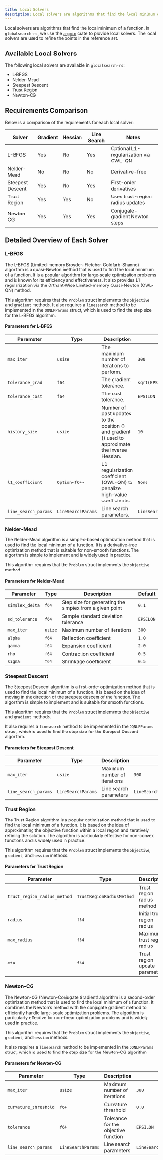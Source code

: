 ```yaml
---
title: Local Solvers
description: Local solvers are algorithms that find the local minimum of a function.
---
```



Local solvers are algorithms that find the local minimum of a function. In `globalsearch-rs`, we use
the [`argmin`](https://github.com/argmin-rs/argmin) crate to provide local solvers. The local
solvers are used to refine the points in the reference set.

## Available Local Solvers

The following local solvers are available in `globalsearch-rs`:

- L-BFGS
- Nelder-Mead
- Steepest Descent
- Trust Region
- Newton-CG

## Requirements Comparison

Below is a comparison of the requirements for each local solver:

| Solver           | Gradient | Hessian | Line Search | Notes                                 |
| ---------------- | -------- | ------- | ----------- | ------------------------------------- |
| L-BFGS           | Yes      | No      | Yes         | Optional L1-regularization via OWL-QN |
| Nelder-Mead      | No       | No      | No          | Derivative-free                       |
| Steepest Descent | Yes      | No      | Yes         | First-order derivatives               |
| Trust Region     | Yes      | Yes     | No          | Uses trust-region radius updates      |
| Newton-CG        | Yes      | Yes     | Yes         | Conjugate-gradient Newton steps       |

## Detailed Overview of Each Solver

### L-BFGS

The L-BFGS (Limited-memory Broyden-Fletcher-Goldfarb-Shanno) algorithm is a quasi-Newton method that
is used to find the local minimum of a function. It is a popular algorithm for large-scale
optimization problems and is known for its efficiency and effectiveness. It also provides L1
regularization via the Orthant-Wise Limited-memory Quasi-Newton (OWL-QN) method.

This algorithm requires that the `Problem` struct implements the `objective` and `gradient` methods.
It also requires a `linesearch` method to be implemented in the `OQNLPParams` struct, which is used
to find the step size for the L-BFGS algorithm.

#### Parameters for L-BFGS

| Parameter            | Type               | Description                                                                                                                                                       | Default                       |
| -------------------- | ------------------ | ----------------------------------------------------------------------------------------------------------------------------------------------------------------- | ----------------------------- |
| `max_iter`           | `usize`            | The maximum number of iterations to perform.                                                                                                                      | `300`                         |
| `tolerance_grad`     | `f64`              | The gradient tolerance.                                                                                                                                           | `sqrt(EPSILON)`               |
| `tolerance_cost`     | `f64`              | The cost tolerance.                                                                                                                                               | `EPSILON`                     |
| `history_size`       | `usize`            | Number of past updates to the position (<Latex formula="x" inline />) and gradient (<Latex formula="\nabla f" inline />) used to approximate the inverse Hessian. | `10`                          |
| `l1_coefficient`     | `Option<f64>`      | L1 regularization coefficient (OWL-QN) to penalize high-value coefficients.                                                                                       | `None`                        |
| `line_search_params` | `LineSearchParams` | Line search parameters.                                                                                                                                           | `LineSearchParams::default()` |

### Nelder-Mead

The Nelder-Mead algorithm is a simplex-based optimization method that is used to find the local
minimum of a function. It is a derivative-free optimization method that is suitable for non-smooth
functions. The algorithm is simple to implement and is widely used in practice.

This algorithm requires that the `Problem` struct implements the `objective` method.

#### Parameters for Nelder-Mead

| Parameter       | Type    | Description                                             | Default   |
| --------------- | ------- | ------------------------------------------------------- | --------- |
| `simplex_delta` | `f64`   | Step size for generating the simplex from a given point | `0.1`     |
| `sd_tolerance`  | `f64`   | Sample standard deviation tolerance                     | `EPSILON` |
| `max_iter`      | `usize` | Maximum number of iterations                            | `300`     |
| `alpha`         | `f64`   | Reflection coefficient                                  | `1.0`     |
| `gamma`         | `f64`   | Expansion coefficient                                   | `2.0`     |
| `rho`           | `f64`   | Contraction coefficient                                 | `0.5`     |
| `sigma`         | `f64`   | Shrinkage coefficient                                   | `0.5`     |

### Steepest Descent

The Steepest Descent algorithm is a first-order optimization method that is used to find the local
minimum of a function. It is based on the idea of moving in the direction of the steepest descent of
the function. The algorithm is simple to implement and is suitable for smooth functions.

This algorithm requires that the `Problem` struct implements the `objective` and `gradient` methods.

It also requires a `linesearch` method to be implemented in the `OQNLPParams` struct, which is used
to find the step size for the Steepest Descent algorithm.

#### Parameters for Steepest Descent

| Parameter            | Type               | Description                  | Default                       |
| -------------------- | ------------------ | ---------------------------- | ----------------------------- |
| `max_iter`           | `usize`            | Maximum number of iterations | `300`                         |
| `line_search_params` | `LineSearchParams` | Line search parameters       | `LineSearchParams::default()` |

### Trust Region

The Trust Region algorithm is a popular optimization method that is used to find the local minimum
of a function. It is based on the idea of approximating the objective function within a local region
and iteratively refining the solution. The algorithm is particularly effective for non-convex
functions and is widely used in practice.

This algorithm requires that the `Problem` struct implements the `objective`, `gradient`, and
`hessian` methods.

#### Parameters for Trust Region

| Parameter                    | Type                      | Description                   | Default  |
| ---------------------------- | ------------------------- | ----------------------------- | -------- |
| `trust_region_radius_method` | `TrustRegionRadiusMethod` | Trust region radius method    | `Cauchy` |
| `radius`                     | `f64`                     | Initial trust region radius   | `1.0`    |
| `max_radius`                 | `f64`                     | Maximum trust region radius   | `100.0`  |
| `eta`                        | `f64`                     | Trust region update parameter | `0.125`  |

### Newton-CG

The Newton-CG (Newton-Conjugate Gradient) algorithm is a second-order optimization method that is
used to find the local minimum of a function. It combines the Newton's method with the conjugate
gradient method to efficiently handle large-scale optimization problems. The algorithm is
particularly effective for non-linear optimization problems and is widely used in practice.

This algorithm requires that the `Problem` struct implements the `objective`, `gradient`, and
`hessian` methods.

It also requires a `linesearch` method to be implemented in the `OQNLPParams` struct, which is used
to find the step size for the Newton-CG algorithm.

#### Parameters for Newton-CG

| Parameter             | Type               | Description                          | Default                       |
| --------------------- | ------------------ | ------------------------------------ | ----------------------------- |
| `max_iter`            | `usize`            | Maximum number of iterations         | `300`                         |
| `curvature_threshold` | `f64`              | Curvature threshold                  | `0.0`                         |
| `tolerance`           | `f64`              | Tolerance for the objective function | `EPSILON`                     |
| `line_search_params`  | `LineSearchParams` | Line search parameters               | `LineSearchParams::default()` |
